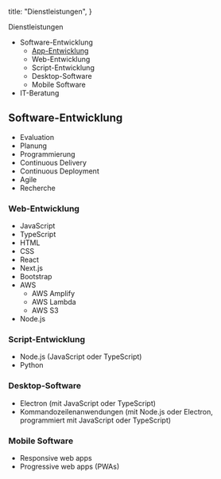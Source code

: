 
  title: "Dienstleistungen",
}

<TextSection>
  <FirstHeader>Dienstleistungen</FirstHeader>

- Software-Entwicklung
  - [App-Entwicklung](/dienstleistungen/app-entwicklung)
  - Web-Entwicklung
  - Script-Entwicklung
  - Desktop-Software
  - Mobile Software
- IT-Beratung

## Software-Entwicklung

- Evaluation
- Planung
- Programmierung
- Continuous Delivery
- Continuous Deployment
- Agile
- Recherche

### Web-Entwicklung

- JavaScript
- TypeScript
- HTML
- CSS
- React
- Next.js
- Bootstrap
- AWS
  - AWS Amplify
  - AWS Lambda
  - AWS S3
- Node.js

### Script-Entwicklung

- Node.js (JavaScript oder TypeScript)
- Python

### Desktop-Software

- Electron (mit JavaScript oder TypeScript)
- Kommandozeilenanwendungen (mit Node.js oder Electron, programmiert mit JavaScript oder TypeScript)

### Mobile Software

- Responsive web apps
- Progressive web apps (PWAs)

</TextSection>
